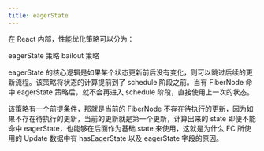 ```yaml
---
title: eagerState
---
```


在 React 内部，性能优化策略可以分为：

eagerState 策略 bailout 策略

eagerState 的核心逻辑是如果某个状态更新前后没有变化，则可以跳过后续的更新流程。该策略将状态的计算提前到了 schedule 阶段之前。当有 FiberNode 命中 eagerState 策略后，就不会再进入 schedule 阶段，直接使用上一次的状态。

该策略有一个前提条件，那就是当前的 FiberNode 不存在待执行的更新，因为如果不存在待执行的更新，当前的更新就是第一个更新，计算出来的 state 即便不能命中 eagerState，也能够在后面作为基础 state 来使用，这就是为什么 FC 所使用的 Update 数据中有 hasEagerState 以及 eagerState 字段的原因。
